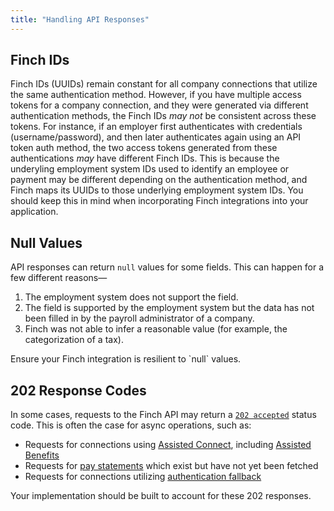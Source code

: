 ```yaml
---
title: "Handling API Responses"
---
```


## Finch IDs

Finch IDs (UUIDs) remain constant for all company connections that utilize the same authentication method. However, if you have multiple access tokens for a company connection, and they were generated via different authentication methods, the Finch IDs *may not* be consistent across these tokens. For instance, if an employer first authenticates with credentials (username/password), and then later authenticates again using an API token auth method, the two access tokens generated from these authentications *may* have different Finch IDs. This is because the underyling employment system IDs used to identify an employee or payment may be different depending on the authentication method, and Finch maps its UUIDs to those underlying employment system IDs. You should keep this in mind when incorporating Finch integrations into your application.

## Null Values

API responses can return `null` values for some fields. This can happen for a few different reasons—

1. The employment system does not support the field.
2. The field is supported by the employment system but the data has not been filled in by the payroll administrator of a company.
3. Finch was not able to infer a reasonable value (for example, the categorization of a tax).

<Check>
Ensure your Finch integration is resilient to `null` values.
</Check>

## 202 Response Codes

In some cases, requests to the Finch API may return a [`202 accepted`](https://developer.mozilla.org/en-US/docs/Web/HTTP/Status/202) status code. This is often the case for async operations, such as:
* Requests for connections using [Assisted Connect](docs/Product-Guides/Assisted-Connect-Flow.md), including [Assisted Benefits](../Product-Guides/Benefits-API.md#handling-assisted-benefits-api-responses)
* Requests for [pay statements](docs/Development-Guides/Data-Syncs.md#pay-statements) which exist but have not yet been fetched
* Requests for connections utilizing [authentication fallback](docs/Product-Guides/Automated-Connect-Flow.md#authentication-fallback)

Your implementation should be built to account for these 202 responses.